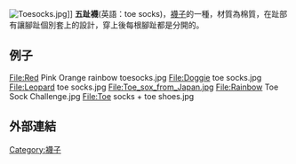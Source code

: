 {{Unreferenced|time=2013-02-25T06:15:36+00:00 }}
[[File:Toesocks.jpg|thumb]]]]
'''五趾襪'''(英語：toe socks)，[[襪子|襪子]]的一種，材質為棉質，在趾部有讓腳趾個別套上的設計，穿上後每根腳趾都是分開的。{{Fact|其優點是較易吸腳汗，比較不會腳臭，也比較衛生。}}

== 例子==
<gallery>
File:Red Pink Orange rainbow toesocks.jpg
File:Doggie toe socks.jpg
File:Leopard toe socks.jpg
File:Toe_sox_from_Japan.jpg
File:Rainbow Toe Sock Challenge.jpg
File:Toe socks + toe shoes.jpg
</gallery>
== 外部連結 ==


{{足部穿著}}
{{襪}}

[[Category:襪子|Category:襪子]]